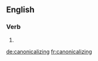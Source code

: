==English==

===Verb===
{{head|en|verb form}}

# {{present participle of|canonicalize}}

[[de:canonicalizing]]
[[fr:canonicalizing]]